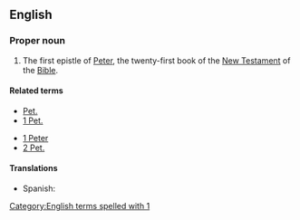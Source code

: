 ==English==

===Proper noun===
{{en-proper noun}}
{{book of the Bible|First Epistle of Peter}}

# {{label|en|biblical}} The first epistle of [[Peter]], the twenty-first book of the [[New Testament]] of the [[Bible]].

====Related terms====
{{rel-top}}
* [[Pet.]]
* [[1 Pet.]]
{{rel-mid}}
* [[1 Peter]]
* [[2 Pet.]]
{{rel-bottom}}

====Translations====
{{trans-top|Book of the Bible}}
* Spanish: {{t|es|1 Pedro|m}}
{{trans-mid}}
{{trans-bottom}}

[[Category:English terms spelled with 1]]